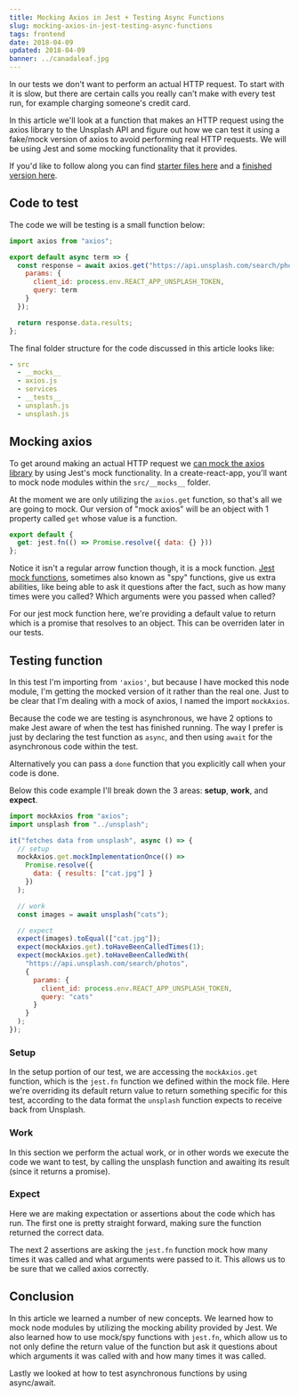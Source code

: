 ```yaml
---
title: Mocking Axios in Jest + Testing Async Functions
slug: mocking-axios-in-jest-testing-async-functions
tags: frontend
date: 2018-04-09
updated: 2018-04-09
banner: ../canadaleaf.jpg
---
```



In our tests we don't want to perform an actual HTTP request. To start with it is slow, but there are certain calls you really can't make with every test run, for example charging someone's credit card.

In this article we'll look at a function that makes an HTTP request using the axios library to the Unsplash API and figure out how we can test it using a fake/mock version of axios to avoid performing real HTTP requests. We will be using Jest and some mocking functionality that it provides.

If you'd like to follow along you can find [starter files here](https://github.com/leighhalliday/easy-mobx-redux-comparison/tree/mocking-axios-start) and a [finished version here](https://github.com/leighhalliday/easy-mobx-redux-comparison/tree/mocking-axios-finished).

<YouTube id="9Yrd4aZkse8" />

## Code to test

The code we will be testing is a small function below:

```js
import axios from "axios";

export default async term => {
  const response = await axios.get("https://api.unsplash.com/search/photos", {
    params: {
      client_id: process.env.REACT_APP_UNSPLASH_TOKEN,
      query: term
    }
  });

  return response.data.results;
};
```

The final folder structure for the code discussed in this article looks like:

```yaml
- src
  - __mocks__
  - axios.js
  - services
  - __tests__
  - unsplash.js
  - unsplash.js
```

## Mocking axios

To get around making an actual HTTP request we [can mock the axios library](https://facebook.github.io/jest/docs/en/manual-mocks.html#mocking-node-modules) by using Jest's mock functionality. In a create-react-app, you'll want to mock node modules within the `src/__mocks__` folder.

At the moment we are only utilizing the `axios.get` function, so that's all we are going to mock. Our version of "mock axios" will be an object with 1 property called `get` whose value is a function.

```js
export default {
  get: jest.fn(() => Promise.resolve({ data: {} }))
};
```

Notice it isn't a regular arrow function though, it is a mock function. [Jest mock functions](https://facebook.github.io/jest/docs/en/mock-functions.html), sometimes also known as "spy" functions, give us extra abilities, like being able to ask it questions after the fact, such as how many times were you called? Which arguments were you passed when called?

For our jest mock function here, we're providing a default value to return which is a promise that resolves to an object. This can be overriden later in our tests.

## Testing function

In this test I'm importing from `'axios'`, but because I have mocked this node module, I'm getting the mocked version of it rather than the real one. Just to be clear that I'm dealing with a mock of axios, I named the import `mockAxios`.

Because the code we are testing is asynchronous, we have 2 options to make Jest aware of when the test has finished running. The way I prefer is just by declaring the test function as `async`, and then using `await` for the asynchronous code within the test.

Alternatively you can pass a `done` function that you explicitly call when your code is done.

Below this code example I'll break down the 3 areas: **setup**, **work**, and **expect**.

```js
import mockAxios from "axios";
import unsplash from "../unsplash";

it("fetches data from unsplash", async () => {
  // setup
  mockAxios.get.mockImplementationOnce(() =>
    Promise.resolve({
      data: { results: ["cat.jpg"] }
    })
  );

  // work
  const images = await unsplash("cats");

  // expect
  expect(images).toEqual(["cat.jpg"]);
  expect(mockAxios.get).toHaveBeenCalledTimes(1);
  expect(mockAxios.get).toHaveBeenCalledWith(
    "https://api.unsplash.com/search/photos",
    {
      params: {
        client_id: process.env.REACT_APP_UNSPLASH_TOKEN,
        query: "cats"
      }
    }
  );
});
```

### Setup

In the setup portion of our test, we are accessing the `mockAxios.get` function, which is the `jest.fn` function we defined within the mock file. Here we're overriding its default return value to return something specific for this test, according to the data format the `unsplash` function expects to receive back from Unsplash.

### Work

In this section we perform the actual work, or in other words we execute the code we want to test, by calling the unsplash function and awaiting its result (since it returns a promise).

### Expect

Here we are making expectation or assertions about the code which has run. The first one is pretty straight forward, making sure the function returned the correct data.

The next 2 assertions are asking the `jest.fn` function mock how many times it was called and what arguments were passed to it. This allows us to be sure that we called axios correctly.

## Conclusion

In this article we learned a number of new concepts. We learned how to mock node modules by utilizing the mocking ability provided by Jest. We also learned how to use mock/spy functions with `jest.fn`, which allow us to not only define the return value of the function but ask it questions about which arguments it was called with and how many times it was called.

Lastly we looked at how to test asynchronous functions by using async/await.

